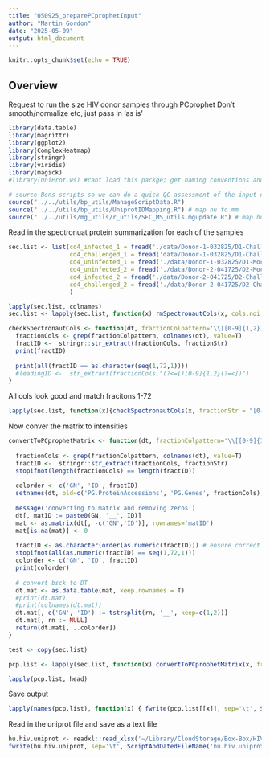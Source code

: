 ```yaml
---
title: "050925_preparePCprophetInput"
author: "Martin Gordon"
date: "2025-05-09"
output: html_document
---
```


```r
knitr::opts_chunk$set(echo = TRUE)
```

## Overview 

Request to run the size HIV donor samples through PCprophet
Don't smooth/normalize etc, just pass in 'as is'

```r
library(data.table)
library(magrittr)
library(ggplot2)
library(ComplexHeatmap)
library(stringr)
library(viridis)
library(magick)
#library(UniProt.ws) #cant load this packge; get naming conventions another way

# source Bens scripts so we can do a quick QC assessment of the input data before running
source("../../utils/bp_utils/ManageScriptData.R")
source("../../utils/bp_utils/UniprotIDMapping.R") # map hu to mm 
source("../../utils/mg_utils/r_utils/SEC_MS_utils.mgupdate.R") # map hu to mm 
```

Read in the spectronuat protein summarization for each of the samples

```r
sec.list <- list(cd4_infected_1 = fread('./data/Donor-1-032825/D1-Challenged-Infected-Plasmid-Library/20250429_183001_D1_Challenged-Infected_Plasmid-lib_042325_Protein_Report.tsv', header = T),
                 cd4_challenged_1 = fread('data/Donor-1-032825/D1-Challenged-Uninfected-Plasmid-Library/20250424_112234_D1_Challenged_Uninfected_Plasmid_Lib_032825_Protein_Report.tsv', header = T),
                 cd4_uninfected_1 = fread('./data/Donor-1-032825/D1-Mock-Uninfected-Plasmid-Library/20250430_155438_D1_Unchallenged_032825_Plasmid_Lib_Protein_Report.tsv', header = T),
                 cd4_uninfected_2 = fread('./data/Donor-2-041725/D2-Mock-Uninfected-Plasmid-Library/20250506_102206_D2-Uninfected-Plasmid-Lib_041125_Protein_Report.tsv', header=T),
                 cd4_infected_2 = fread('./data/Donor-2-041725/D2-Challenged-Infected-Plasmid-Library/20250505_174034_D2-Challenged-Infected-041125_Plasmid_Lib_Protein_Report.tsv', header = T),
                 cd4_challenged_2 = fread('./data/Donor-2-041725/D2-Challenged-Uninfected-Plasmid-Library/20250506_101239_D2-Challenged-Uninfected-Plasmid-Lib-041125_Protein_Report.tsv', header=T)
                 )
```

```r
lapply(sec.list, colnames)
sec.list <- lapply(sec.list, function(x) rmSpectronautCols(x, cols.noi = c("PG.MolecularWeight", "PG.Organisms", "PG.ProteinDescriptions")))
```

```r
checkSpectronautCols <- function(dt, fractionColpattern='\\[[0-9]{1,2}]', fractionStr='(?<=Frac-)[0-9]{1,2}'){
  fractionCols <- grep(fractionColpattern, colnames(dt), value=T)
  fractID <-  stringr::str_extract(fractionCols, fractionStr)
  print(fractID)
  
  print(all(fractID == as.character(seq(1,72,1))))
  #leadingID <-  str_extract(fractionCols,"(?<=[)[0-9]{1,2}(?=<])")
}
```

All cols look good and match fracitons 1-72
```r
lapply(sec.list, function(x){checkSpectronautCols(x, fractionStr = "[0-9]{1,3}(?=.PG)" ) })
```
Now conver the matrix to intensities
```r
convertToPCprophetMatrix <- function(dt, fractionColpattern='\\[[0-9]{1,2}]', fractionStr='(?<=Frac-)[0-9]{1,2}'){
  
  fractionCols <- grep(fractionColpattern, colnames(dt), value=T)
  fractID <-  stringr::str_extract(fractionCols, fractionStr)
  stopifnot(length(fractionCols) == length(fractID))
  
  colorder <- c('GN', 'ID', fractID)
  setnames(dt, old=c('PG.ProteinAccessions', 'PG.Genes', fractionCols), new=c('ID', 'GN', fractID)) 
  
  message('converting to matrix and removing zeros')
  dt[, matID := paste0(GN, '__', ID)]
  mat <- as.matrix(dt[, -c('GN','ID')], rownames='matID')
  mat[is.na(mat)] <- 0
  
  fractID <- as.character(order(as.numeric(fractID))) # ensure correct fraction order
  stopifnot(all(as.numeric(fractID) == seq(1,72,1)))
  colorder <- c('GN', 'ID', fractID)
  print(colorder)
  
  # convert bsck to DT
  dt.mat <- as.data.table(mat, keep.rownames = T)
  #print(dt.mat)
  #print(colnames(dt.mat))
  dt.mat[, c('GN', 'ID') := tstrsplit(rn, '__', keep=c(1,2))]
  dt.mat[, rn := NULL]
  return(dt.mat[, ..colorder])
}
```

```r
test <- copy(sec.list)

pcp.list <- lapply(sec.list, function(x) convertToPCprophetMatrix(x, fractionStr='[0-9]{1,2}(?=.PG)'))
```

```r
lapply(pcp.list, head)
```
Save output

```r
lapply(names(pcp.list), function(x) { fwrite(pcp.list[[x]], sep='\t', ScriptAndDatedFileName(paste0(x, '.spectronaut.pcpinmat.txt')))})
```
Read in the uniprot file and save as a text file 

```r
hu.hiv.uniprot <- readxl::read_xlsx('~/Library/CloudStorage/Box-Box/HIV_Infection_CD4T_cells/Donor-2-041725/050725_mw_uniprot_HIV_Human.xlsx')
fwrite(hu.hiv.uniprot, sep='\t', ScriptAndDatedFileName('hu.hiv.uniprot.mw.txt'))
```

